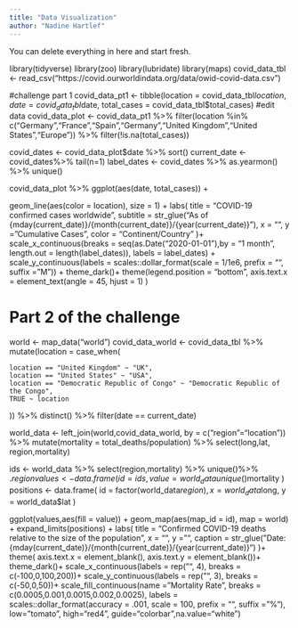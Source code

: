 ```yaml
---
title: "Data Visualization"
author: "Nadine Hartlef"
---
```


::: callout-note
You can delete everything in here and start fresh.
:::

library(tidyverse)
library(zoo)
library(lubridate)
library(maps)
covid_data_tbl <- read_csv("https://covid.ourworldindata.org/data/owid-covid-data.csv")

#challenge part 1
covid_data_pt1 <- tibble(location = covid_data_tbl$location,
                         date = covid_data_tbl$date,
                         total_cases = covid_data_tbl$total_cases)
#edit data
covid_data_plot <- covid_data_pt1 %>% 
  filter(location %in% c("Germany","France","Spain","Germany","United Kingdom","United States","Europe")) %>%
filter(!is.na(total_cases))

covid_dates <- covid_data_plot$date %>%
  sort() 
current_date <- covid_dates%>% tail(n=1)
label_dates <- covid_dates %>%
  as.yearmon() %>%
  unique()

  

covid_data_plot %>%
ggplot(aes(date, total_cases)) +

  geom_line(aes(color = location), size = 1) + 
  labs(
    title = "COVID-19 confirmed cases worldwide",
    subtitle = str_glue("As of {mday(current_date)}/{month(current_date)}/{year(current_date)}"),
    x = "",
    y = "Cumulative Cases",
    color = "Continent/Country"
  )+
 scale_x_continuous(breaks = seq(as.Date("2020-01-01"),by = "1 month", length.out = length(label_dates)),
                    labels = label_dates) +
  scale_y_continuous(labels = scales::dollar_format(scale  = 1/1e6, 
                                                    prefix = "", 
                                                    suffix = "M")) +
  theme_dark()+
  theme(legend.position = "bottom",
        axis.text.x = element_text(angle = 45, hjust = 1)
  )

# Part 2 of the challenge
world <- map_data("world")
covid_data_world <- covid_data_tbl %>%
  mutate(location = case_when(
    
    location == "United Kingdom" ~ "UK",
    location == "United States" ~ "USA",
    location == "Democratic Republic of Congo" ~ "Democratic Republic of the Congo",
    TRUE ~ location
  )) %>%
  distinct() %>%
  filter(date == current_date)

world_data <- left_join(world,covid_data_world, by = c("region"="location")) %>%
  mutate(mortality = total_deaths/population) %>%
  select(long,lat, region,mortality) 


ids <- world_data %>% select(region,mortality) %>%
  unique()%>% .$region %>%factor()
values <- data.frame(
  id = ids,
  value = world_data %>% select(region,mortality) %>%
   unique()%>% .$mortality
)
positions <- data.frame(
  id = factor(world_data$region),
  x = world_data$long,
  y = world_data$lat
)

  ggplot(values,aes(fill = value)) +
  geom_map(aes(map_id = id), map = world) +
  expand_limits(positions) + 
    labs(
      title = "Confirmed COVID-19 deaths relative to the size of the population",
      x = "",
      y = "",
      caption = str_glue("Date: {mday(current_date)}/{month(current_date)}/{year(current_date)}")
    )+
    theme(
      axis.text.x = element_blank(),
      axis.text.y = element_blank())+
    theme_dark()+
    scale_x_continuous(labels = rep("", 4), breaks = c(-100,0,100,200))+
    scale_y_continuous(labels = rep("", 3), breaks = c(-50,0,50))+
    scale_fill_continuous(name = "Mortality Rate",
                          breaks = c(0.0005,0.001,0.0015,0.002,0.0025),
                          labels = scales::dollar_format(accuracy = .001,
                            scale = 100,
                            prefix = "",
                                                         suffix = "%"),
      low="tomato", high="red4", 
                           guide="colorbar",na.value="white")